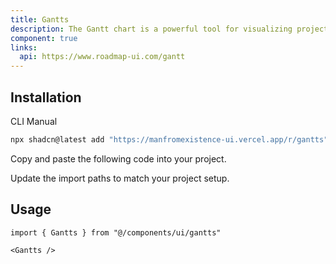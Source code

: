 ```yaml
---
title: Gantts
description: The Gantt chart is a powerful tool for visualizing project schedules and tracking the progress of tasks. It provides a clear, hierarchical view of tasks, allowing you to easily identify manage project timelines.
component: true
links:
  api: https://www.roadmap-ui.com/gantt
---
```


<ComponentPreview
  name="gantts-demo"
  className="[&_.preview>[data-orientation=vertical]]:sm:max-w-[70%]"
  description="A gantt component"
/>

## Installation

<Tabs defaultValue="cli">

<TabsList>
  <TabsTrigger value="cli">CLI</TabsTrigger>
  <TabsTrigger value="manual">Manual</TabsTrigger>
</TabsList>

<TabsContent value="cli">

```bash
npx shadcn@latest add "https://manfromexistence-ui.vercel.app/r/gantts"
```

</TabsContent>

<TabsContent value="manual">

<Steps>

<Step>Copy and paste the following code into your project.</Step>

<ComponentSource name="gantts" />

<Step>Update the import paths to match your project setup.</Step>

</Steps>

</TabsContent>

</Tabs>

## Usage

```tsx
import { Gantts } from "@/components/ui/gantts"
```

```tsx
<Gantts />
```
